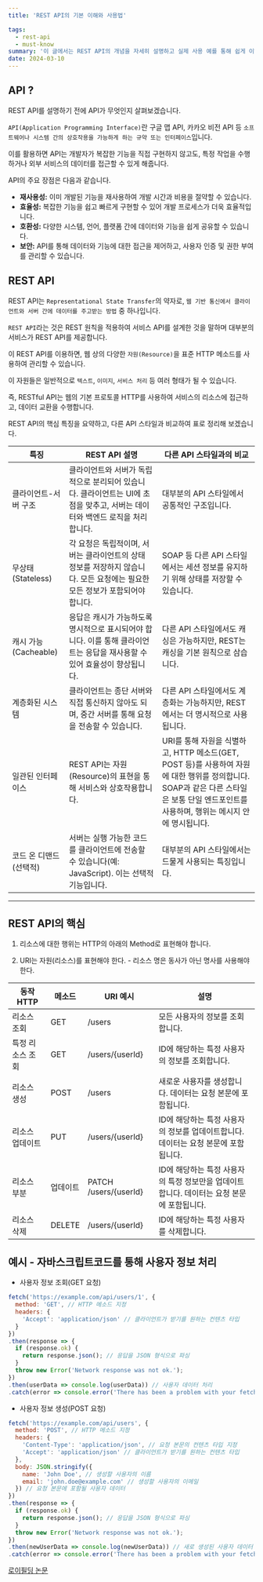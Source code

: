```yaml
---
title: 'REST API의 기본 이해와 사용법'

tags:
  - rest-api
  - must-know
summary: '이 글에서는 REST API의 개념을 자세히 설명하고 실제 사용 예를 통해 쉽게 이해할 수 있습니다.'
date: 2024-03-10
---
```


## API ?

REST API를 설명하기 전에 API가 무엇인지 살펴보겠습니다.

`API(Application Programming Interface)`란 구글 맵 API, 카카오 비전 API 등 `소프트웨어나 시스템 간의 상호작용을 가능하게 하는 규약 또는 인터페이스`입니다.

이를 활용하면 API는 개발자가 복잡한 기능을 직접 구현하지 않고도, 특정 작업을 수행하거나 외부 서비스의 데이터를 접근할 수 있게 해줍니다.

API의 주요 장점은 다음과 같습니다.

- **재사용성:** 이미 개발된 기능을 재사용하여 개발 시간과 비용을 절약할 수 있습니다.
- **효율성:** 복잡한 기능을 쉽고 빠르게 구현할 수 있어 개발 프로세스가 더욱 효율적입니다.
- **호환성:** 다양한 시스템, 언어, 플랫폼 간에 데이터와 기능을 쉽게 공유할 수 있습니다.
- **보안:** API를 통해 데이터와 기능에 대한 접근을 제어하고, 사용자 인증 및 권한 부여를 관리할 수 있습니다.

## REST API

REST API는 `Representational State Transfer`의 약자로, `웹 기반 통신에서 클라이언트와 서버 간에 데이터를 주고받는 방법` 중 하나입니다.

`REST API`라는 것은 REST 원칙을 적용하여 서비스 API를 설계한 것을 말하며 대부분의 서비스가 REST API를 제공합니다.

이 REST API를 이용하면, 웹 상의 다양한 `자원(Resource)`을 표준 HTTP 메소드를 사용하여 관리할 수 있습니다.

이 자원들은 일반적으로 `텍스트`, `이미지`, `서비스 처리` 등 여러 형태가 될 수 있습니다.

즉, RESTful API는 웹의 기본 프로토콜 HTTP를 사용하여 서비스의 리소스에 접근하고, 데이터 교환을 수행합니다.

REST API의 핵심 특징을 요약하고, 다른 API 스타일과 비교하여 표로 정리해 보겠습니다.

| 특징                    | REST API 설명                                                                                                                | 다른 API 스타일과의 비교                                                                                                                                                                  |
| ----------------------- | ---------------------------------------------------------------------------------------------------------------------------- | ----------------------------------------------------------------------------------------------------------------------------------------------------------------------------------------- |
| 클라이언트-서버 구조    | 클라이언트와 서버가 독립적으로 분리되어 있습니다. 클라이언트는 UI에 초점을 맞추고, 서버는 데이터와 백엔드 로직을 처리합니다. | 대부분의 API 스타일에서 공통적인 구조입니다.                                                                                                                                              |
| 무상태(Stateless)       | 각 요청은 독립적이며, 서버는 클라이언트의 상태 정보를 저장하지 않습니다. 모든 요청에는 필요한 모든 정보가 포함되어야 합니다. | SOAP 등 다른 API 스타일에서는 세션 정보를 유지하기 위해 상태를 저장할 수 있습니다.                                                                                                        |
| 캐시 가능(Cacheable)    | 응답은 캐시가 가능하도록 명시적으로 표시되어야 합니다. 이를 통해 클라이언트는 응답을 재사용할 수 있어 효율성이 향상됩니다.   | 다른 API 스타일에서도 캐싱은 가능하지만, REST는 캐싱을 기본 원칙으로 삼습니다.                                                                                                            |
| 계층화된 시스템         | 클라이언트는 종단 서버와 직접 통신하지 않아도 되며, 중간 서버를 통해 요청을 전송할 수 있습니다.                              | 다른 API 스타일에서도 계층화는 가능하지만, REST에서는 더 명시적으로 사용됩니다.                                                                                                           |
| 일관된 인터페이스       | REST API는 자원(Resource)의 표현을 통해 서비스와 상호작용합니다.                                                             | URI를 통해 자원을 식별하고, HTTP 메소드(GET, POST 등)를 사용하여 자원에 대한 행위를 정의합니다. SOAP과 같은 다른 스타일은 보통 단일 엔드포인트를 사용하며, 행위는 메시지 안에 명시됩니다. |
| 코드 온 디맨드 (선택적) | 서버는 실행 가능한 코드를 클라이언트에 전송할 수 있습니다(예: JavaScript). 이는 선택적 기능입니다.                           | 대부분의 API 스타일에서는 드물게 사용되는 특징입니다.                                                                                                                                     |

---

## REST API의 핵심

1. 리소스에 대한 행위는 HTTP의 아래의 Method로 표현해야 합니다.

2. URI는 자원(리소스)를 표현해야 한다. - 리소스 명은 동사가 아닌 명사를 사용해야 한다.

| 동작 HTTP        | 메소드   | URI 예시               | 설명                                                                                       |
| ---------------- | -------- | ---------------------- | ------------------------------------------------------------------------------------------ |
| 리소스 조회      | GET      | /users                 | 모든 사용자의 정보를 조회합니다.                                                           |
| 특정 리소스 조회 | GET      | /users/\{userId}       | ID에 해당하는 특정 사용자의 정보를 조회합니다.                                             |
| 리소스 생성      | POST     | /users                 | 새로운 사용자를 생성합니다. 데이터는 요청 본문에 포함됩니다.                               |
| 리소스 업데이트  | PUT      | /users/\{userId}       | ID에 해당하는 특정 사용자의 정보를 업데이트합니다. 데이터는 요청 본문에 포함됩니다.        |
| 리소스 부분      | 업데이트 | PATCH /users/\{userId} | ID에 해당하는 특정 사용자의 특정 정보만을 업데이트합니다. 데이터는 요청 본문에 포함됩니다. |
| 리소스 삭제      | DELETE   | /users/\{userId}       | ID에 해당하는 특정 사용자를 삭제합니다.                                                    |

## 예시 - 자바스크립트코드를 통해 사용자 정보 처리

- 사용자 정보 조회(GET 요청)

```javascript:fetch.js
fetch('https://example.com/api/users/1', {
  method: 'GET', // HTTP 메소드 지정
  headers: {
    'Accept': 'application/json' // 클라이언트가 받기를 원하는 컨텐츠 타입
  }
})
.then(response => {
  if (response.ok) {
    return response.json(); // 응답을 JSON 형식으로 파싱
  }
  throw new Error('Network response was not ok.');
})
.then(userData => console.log(userData)) // 사용자 데이터 처리
.catch(error => console.error('There has been a problem with your fetch operation:', error));

```

- 사용자 정보 생성(POST 요청)

```javascript:fetch.js
fetch('https://example.com/api/users', {
  method: 'POST', // HTTP 메소드 지정
  headers: {
    'Content-Type': 'application/json', // 요청 본문의 컨텐츠 타입 지정
    'Accept': 'application/json' // 클라이언트가 받기를 원하는 컨텐츠 타입
  },
  body: JSON.stringify({
    name: 'John Doe', // 생성할 사용자의 이름
    email: 'john.doe@example.com' // 생성할 사용자의 이메일
  }) // 요청 본문에 포함될 사용자 데이터
})
.then(response => {
  if (response.ok) {
    return response.json(); // 응답을 JSON 형식으로 파싱
  }
  throw new Error('Network response was not ok.');
})
.then(newUserData => console.log(newUserData)) // 새로 생성된 사용자 데이터 처리
.catch(error => console.error('There has been a problem with your fetch operation:', error));

```

[로이필딩 논문](https://ics.uci.edu/~taylor/documents/2002-REST-TOIT.pdf '로이필딩 논문')